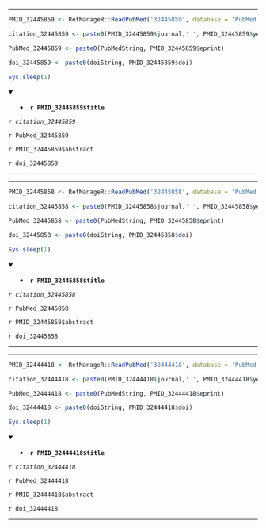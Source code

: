 

---

```r

PMID_32445859 <- RefManageR::ReadPubMed('32445859', database = 'PubMed')

citation_32445859 <- paste0(PMID_32445859$journal,' ', PMID_32445859$year, ' ', PMID_32445859$month,';', PMID_32445859$volume,'(', PMID_32445859$number,'):', PMID_32445859$pages)

PubMed_32445859 <- paste0(PubMedString, PMID_32445859$eprint)

doi_32445859 <- paste0(doiString, PMID_32445859$doi)

Sys.sleep(1)

```

<details open> <summary>
- **`r PMID_32445859$title`**
</summary> 

*`r citation_32445859`*

`r PubMed_32445859`

`r PMID_32445859$abstract`

`r doi_32445859`

</details>

---




---

```r

PMID_32445858 <- RefManageR::ReadPubMed('32445858', database = 'PubMed')

citation_32445858 <- paste0(PMID_32445858$journal,' ', PMID_32445858$year, ' ', PMID_32445858$month,';', PMID_32445858$volume,'(', PMID_32445858$number,'):', PMID_32445858$pages)

PubMed_32445858 <- paste0(PubMedString, PMID_32445858$eprint)

doi_32445858 <- paste0(doiString, PMID_32445858$doi)

Sys.sleep(1)

```

<details open> <summary>
- **`r PMID_32445858$title`**
</summary> 

*`r citation_32445858`*

`r PubMed_32445858`

`r PMID_32445858$abstract`

`r doi_32445858`

</details>

---




---

```r

PMID_32444418 <- RefManageR::ReadPubMed('32444418', database = 'PubMed')

citation_32444418 <- paste0(PMID_32444418$journal,' ', PMID_32444418$year, ' ', PMID_32444418$month,';', PMID_32444418$volume,'(', PMID_32444418$number,'):', PMID_32444418$pages)

PubMed_32444418 <- paste0(PubMedString, PMID_32444418$eprint)

doi_32444418 <- paste0(doiString, PMID_32444418$doi)

Sys.sleep(1)

```

<details open> <summary>
- **`r PMID_32444418$title`**
</summary> 

*`r citation_32444418`*

`r PubMed_32444418`

`r PMID_32444418$abstract`

`r doi_32444418`

</details>

---


